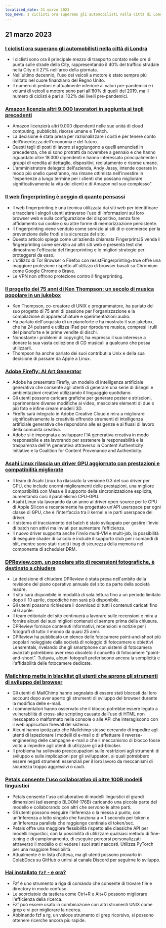 ```yaml
---
localized_date: 21 marzo 2023
top_news: I ciclisti ora superano gli automobilisti nella città di Londra
---
```










<CallToAction />

<Steps>

## 21 marzo 2023

### [I ciclisti ora superano gli automobilisti nella città di Londra](https://www.forbes.com/sites/carltonreid/2023/03/01/cyclists-now-outnumber-motorists-in-city-of-london/?ref=hackernewsgpt.com)

- I ciclisti sono ora il principale mezzo di trasporto contato nelle ore di punta sulle strade della City, rappresentando il 40% del traffico stradale nella City e il 27% nell'arco della giornata.
- Nell'ultimo decennio, l'uso dei veicoli a motore è stato sempre più limitato nel cuore finanziario del Regno Unito.
- Il numero di pedoni è attualmente inferiore ai valori pre-pandemici e i volumi di veicoli a motore sono pari all'80% di quelli del 2019, ma il numero di ciclisti è pari al 102% dei livelli pre-pandemici.

### [Amazon licenzia altri 9.000 lavoratori in aggiunta ai tagli precedenti](https://www.cnbc.com/2023/03/20/amazon-layoffs-company-to-cut-off-9000-more-workers.html?ref=hackernewsgpt.com)

- Amazon licenzierà altri 9.000 dipendenti nelle sue unità di cloud computing, pubblicità, risorse umane e Twitch.
- La decisione è stata presa per razionalizzare i costi e per tenere conto dell'incertezza dell'economia e del futuro.
- Questi tagli di posti di lavoro si aggiungono a quelli annunciati in precedenza, che si sono protratti da novembre a gennaio e che hanno riguardato oltre 18.000 dipendenti e hanno interessato principalmente i gruppi di vendita al dettaglio, dispositivi, reclutamento e risorse umane.
- L'amministratore delegato dell'azienda, Andy Jassy, intende operare in modo più snello quest'anno, ma rimane ottimista nell'investire in "esperienze a lungo termine per i clienti che possano migliorare significativamente la vita dei clienti e di Amazon nel suo complesso".

### [Il web fingerprinting è peggio di quanto pensassi](https://www.bitestring.com/posts/2023-03-19-web-fingerprinting-is-worse-than-I-thought.html?ref=hackernewsgpt.com)

- Il web fingerprinting è una tecnica utilizzata dai siti web per identificare e tracciare i singoli utenti attraverso l'uso di informazioni sul loro browser web e sulla configurazione del dispositivo, senza fare affidamento sui cookie o su altre forme di memorizzazione persistente.
- Il fingerprinting viene venduto come servizio ai siti di e-commerce per la prevenzione delle frodi e la sicurezza del sito.
- Questo articolo spiega come un'azienda chiamata FingerprintJS venda il fingerprinting come servizio ad altri siti web e presenta test che dimostrano l'efficacia del fingerprinting e le migliori strategie per proteggersi da esso.
- L'utilizzo di Tor Browser o Firefox con resistFingerprinting=true offre una maggiore protezione rispetto all'utilizzo di browser basati su Chromium come Google Chrome o Brave.
- Le VPN non offrono protezione contro il fingerprinting.

### [Il progetto dei 75 anni di Ken Thompson: un secolo di musica popolare in un jukebox](https://www.youtube.com/watch?v=kaandEt_pKw&ref=hackernewsgpt.com)

- Ken Thompson, co-creatore di UNIX e programmatore, ha parlato del suo progetto di 75 anni di passione per l'organizzazione e la compilazione di apparecchiature e sperimentazioni audio.
- Ha parlato dell'acquisto di un pianoforte e ha mostrato il suo jukebox, che ha 24 pulsanti e utilizza iPad per riprodurre musica, compresi i rulli del pianoforte e le prime vendite di dischi.
- Nonostante i problemi di copyright, ha espresso il suo interesse a donare la sua vasta collezione di CD musicali a qualcuno che possa utilizzarli.
- Thompson ha anche parlato dei suoi contributi a Unix e della sua decisione di passare da Apple a Linux.

### [Adobe Firefly: AI Art Generator](https://www.adobe.com/sensei/generative-ai/firefly.html?ref=hackernewsgpt.com)

- Adobe ha presentato Firefly, un modello di intelligenza artificiale generativa che consente agli utenti di generare una serie di disegni e ambientazioni creative utilizzando il linguaggio quotidiano.
- Gli utenti possono caricare grafiche per generare poster e striscioni, sperimentare diverse modifiche ai video, mescolare elementi di due o più foto e infine creare modelli 3D.
- Firefly sarà integrato in Adobe Creative Cloud e mira a migliorare significativamente la creatività offrendo strumenti di intelligenza artificiale generativa che rispondono alle esigenze e ai flussi di lavoro della comunità creativa.
- Adobe si è impegnata a sviluppare l'IA generativa creativa in modo responsabile e sta lavorando per sostenere la responsabilità e la trasparenza dell'IA generativa attraverso la Content Authenticity Initiative e la Coalition for Content Provenance and Authenticity.

### [Asahi Linux rilascia un driver GPU aggiornato con prestazioni e compatibilità migliorate](https://asahilinux.org/2023/03/road-to-vulkan/?ref=hackernewsgpt.com)

- Il team di Asahi Linux ha rilasciato la versione 0.3 del suo driver per GPU, che include enormi miglioramenti delle prestazioni, una migliore compatibilità con Mesa e il supporto della sincronizzazione esplicita, aumentando così il parallelismo CPU-GPU.
- Asahi Linux sta lavorando da un anno ai driver open-source per le GPU di Apple Silicon e recentemente ha progettato un'API userspace per ogni classe di GPU, che è l'interfaccia tra il kernel e le parti userspace del driver.
- Il sistema di tracciamento dei batch è stato sviluppato per gestire l'invio di batch non attivi ma inviati per aumentare l'efficienza.
- Il nuovo driver supporta anche l'invio multi-VM e multi-job, la possibilità di eseguire shader di calcolo e include il supporto stub per i comandi di blit, mentre sono stati risolti i bug di sicurezza della memoria nel componente di scheduler DRM.

### [DPReview.com, un popolare sito di recensioni fotografiche, è destinato a chiudere](https://www.dpreview.com/news/5901145460/dpreview-com-to-close?ref=hackernewsgpt.com)

- La decisione di chiudere DPReview è stata presa nell'ambito della revisione del piano operativo annuale del sito da parte della società madre.
- Il sito sarà disponibile in modalità di sola lettura fino a un periodo limitato dopo il 10 aprile, dopodiché non sarà più disponibile.
- Gli utenti possono richiedere il download di tutti i contenuti caricati fino al 6 aprile.
- Il team editoriale del sito continuerà a lavorare sulle recensioni e mira a fornire alcuni dei suoi migliori contenuti di sempre prima della chiusura.
- DPReview fornisce contenuti informativi, recensioni e notizie per i fotografi di tutto il mondo da quasi 25 anni.
- DPReview ha pubblicato un elenco delle fotocamere point-and-shoot più popolari noleggiate dalla società di noleggio di fotocamere e obiettivi Lensrentals, rivelando che gli smartphone con sistemi di fotocamera avanzati potrebbero aver reso obsoleto il concetto di fotocamere "point-and-shoot". Tuttavia, alcuni fotografi preferiscono ancora la semplicità e l'affidabilità delle fotocamere dedicate.

### [Mailchimp mette in blacklist gli utenti che aprono gli strumenti di sviluppo del browser](http://news.ycombinator.com/item?id=35235732&ref=hackernewsgpt.com)

- Gli utenti di MailChimp hanno segnalato di essere stati bloccati dai loro account dopo aver aperto gli strumenti di sviluppo del browser durante la modifica delle e-mail.
- I commentatori hanno osservato che il blocco potrebbe essere legato a vulnerabilità di cross-site scripting causate dall'uso di HTML non inescapato o malformato nella console o alle API che interagiscono con il web application firewall del sistema.
- Alcuni hanno ipotizzato che Mailchimp stesse cercando di impedire agli utenti di ispezionare i modelli di e-mail o di effettuare il reverse-engineering delle campagne e-mail o che il meccanismo di blocco fosse volto a impedire agli utenti di utilizzare gli ad-blocker.
- Il problema ha sollevato preoccupazioni sulle restrizioni agli strumenti di sviluppo e sulle implicazioni per gli sviluppatori, ai quali potrebbero essere negati strumenti essenziali per il loro lavoro da meccanismi di sicurezza troppo aggressivi o cauti.

### [Petals consente l'uso collaborativo di oltre 100B modelli linguistici](https://petals.ml/?ref=hackernewsgpt.com)

- Petals consente l'uso collaborativo di modelli linguistici di grandi dimensioni (ad esempio BLOOM-176B) caricando una piccola parte del modello e collaborando con altri che servono le altre parti.
- Gli utenti possono eseguire l'inferenza o la messa a punto, con un'inferenza a lotto singolo che funziona a ≈ 1 secondo per token e un'inferenza parallela che raggiunge centinaia di token/sec.
- Petals offre una maggiore flessibilità rispetto alle classiche API per modelli linguistici, con la possibilità di utilizzare qualsiasi metodo di fine-tuning e di campionamento, di eseguire percorsi personalizzati attraverso il modello o di vedere i suoi stati nascosti. Utilizza PyTorch per una maggiore flessibilità.
- Attualmente è in lista d'attesa, ma gli utenti possono provarlo in ColabDocs su GitHub o unirsi al canale Discord per seguirne lo sviluppo.

### [Hai installato `fzf` - e ora?](https://andrew-quinn.me/fzf/?ref=hackernewsgpt.com)

- Fzf è uno strumento a riga di comando che consente di trovare file e directory in modo confuso.
- Le scorciatoie da tastiera come Ctrl+R e Alt+C possono migliorare l'efficienza della ricerca.
- Fzf può essere usato in combinazione con altri strumenti UNIX come grep e vi per migliorare la ricerca.
- Abbinando fzf a rg, un veloce strumento di grep ricorsivo, si possono ottenere ricerche ancora più rapide.

</Steps>
